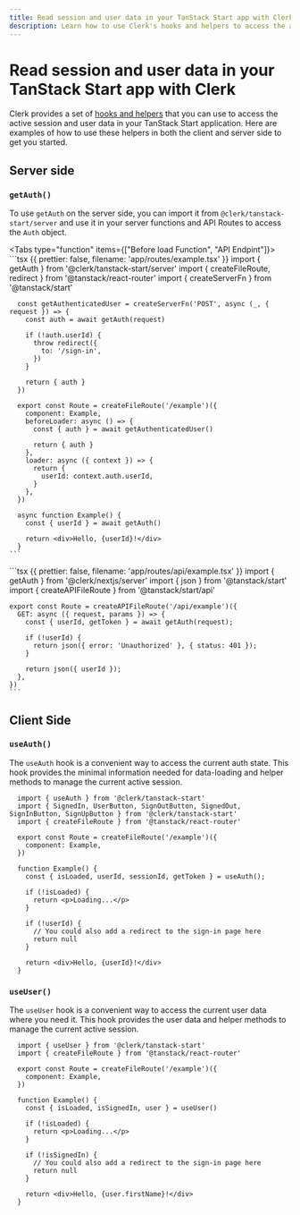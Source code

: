 ```yaml
---
title: Read session and user data in your TanStack Start app with Clerk
description: Learn how to use Clerk's hooks and helpers to access the active session and user data in your TanStack Start application.
---
```


# Read session and user data in your TanStack Start app with Clerk

Clerk provides a set of [hooks and helpers](/docs/references/tanstack-start/overview#client-side-helpers) that you can use to access the active session and user data in your TanStack Start application. Here are examples of how to use these helpers in both the client and server side to get you started.

## Server side

### `getAuth()`

To use `getAuth` on the server side, you can import it from `@clerk/tanstack-start/server` and use it in your server functions and API Routes to access the `Auth` object.

<Tabs type="function" items={["Before load Function", "API Endpint"]}>
  <Tab>
    ```tsx {{ prettier: false, filename: 'app/routes/example.tsx' }}
      import { getAuth } from '@clerk/tanstack-start/server'
      import { createFileRoute, redirect } from '@tanstack/react-router'
      import { createServerFn } from '@tanstack/start'

      const getAuthenticatedUser = createServerFn('POST', async (_, { request }) => {
        const auth = await getAuth(request)

        if (!auth.userId) {
          throw redirect({
            to: '/sign-in',
          })
        }

        return { auth }
      })

      export const Route = createFileRoute('/example')({
        component: Example,
        beforeLoader: async () => {
          const { auth } = await getAuthenticatedUser()

          return { auth }
        },
        loader: async ({ context }) => {
          return {
            userId: context.auth.userId,
          }
        },
      })

      async function Example() {
        const { userId } = await getAuth()

        return <div>Hello, {userId}!</div>
      }
    ```
  </Tab>

  <Tab>
    ```tsx {{ prettier: false, filename: 'app/routes/api/example.tsx' }}
    import { getAuth } from '@clerk/nextjs/server'
    import { json } from '@tanstack/start'
    import { createAPIFileRoute } from '@tanstack/start/api'

    export const Route = createAPIFileRoute('/api/example')({
      GET: async ({ request, params }) => {
        const { userId, getToken } = await getAuth(request);

        if (!userId) {
          return json({ error: 'Unauthorized' }, { status: 401 });
        }

        return json({ userId });
      },
    })
    ```
  </Tab>
</Tabs>

## Client Side

### `useAuth()`

The `useAuth` hook is a convenient way to access the current auth state. This hook provides the minimal information needed for data-loading and helper methods to manage the current active session.

```tsx {{ prettier: false, filename: 'routes/example.tsx' }}
  import { useAuth } from '@clerk/tanstack-start'
  import { SignedIn, UserButton, SignOutButton, SignedOut, SignInButton, SignUpButton } from '@clerk/tanstack-start'
  import { createFileRoute } from '@tanstack/react-router'

  export const Route = createFileRoute('/example')({
    component: Example,
  })

  function Example() {
    const { isLoaded, userId, sessionId, getToken } = useAuth();

    if (!isLoaded) {
      return <p>Loading...</p>
    }

    if (!userId) {
      // You could also add a redirect to the sign-in page here
      return null
    }

    return <div>Hello, {userId}!</div>
  }
```

### `useUser()`

The `useUser` hook is a convenient way to access the current user data where you need it. This hook provides the user data and helper methods to manage the current active session.

```tsx {{ prettier: false, filename: 'routes/example.tsx' }}
  import { useUser } from '@clerk/tanstack-start'
  import { createFileRoute } from '@tanstack/react-router'

  export const Route = createFileRoute('/example')({
    component: Example,
  })

  function Example() {
    const { isLoaded, isSignedIn, user } = useUser()

    if (!isLoaded) {
      return <p>Loading...</p>
    }

    if (!isSignedIn) {
      // You could also add a redirect to the sign-in page here
      return null
    }

    return <div>Hello, {user.firstName}!</div>
  }
```

[get-auth]: /docs/references/tanstack-start/get-auth

